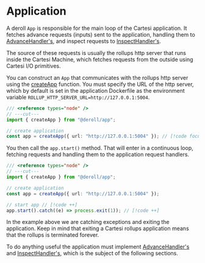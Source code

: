 # Application

A deroll `App` is responsible for the main loop of the Cartesi application.
It fetches advance requests (inputs) sent to the application, handling them to [AdvanceHandler's](./advance-handlers), and inspect requests to [InspectHandler's](./inspect-handlers).

The source of these requests is usually the rollups http server that runs inside the Cartesi Machine, which fetches requests from the outside using Cartesi I/O primitives.

You can construct an `App` that communicates with the rollups http server using the [createApp](./app/create-app) function.
You must specify the URL of the http server, which by default is set in the application Dockerfile as the environment variable `ROLLUP_HTTP_SERVER_URL=http://127.0.0.1:5004`.

```ts twoslash
/// <reference types="node" />
// ---cut---
import { createApp } from "@deroll/app";

// create application
const app = createApp({ url: "http://127.0.0.1:5004" }); // [!code focus]
```

You then call the `app.start()` method. That will enter in a continuous loop, fetching requests and handling them to the application request handlers.

```ts twoslash
/// <reference types="node" />
// ---cut---
import { createApp } from "@deroll/app";

// create application
const app = createApp({ url: "http://127.0.0.1:5004" });

// start app // [!code ++]
app.start().catch((e) => process.exit(1)); // [!code ++]
```

In the example above we are catching exceptions and exiting the application. Keep in mind that exiting a Cartesi rollups application means that the rollups is terminated forever.

To do anything useful the application must implement [AdvanceHandler's](./advance-handlers) and [InspectHandler's](./inspect-handlers), which is the subject of the following sections.